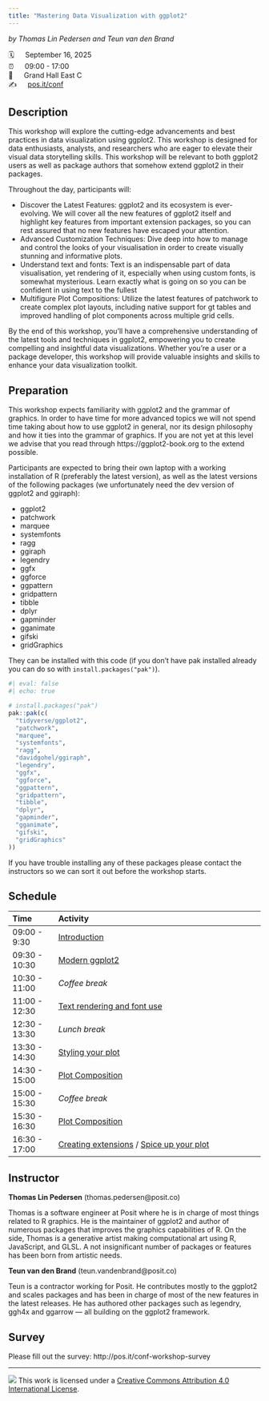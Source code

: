 ```yaml
---
title: "Mastering Data Visualization with ggplot2"
---
```


*by Thomas Lin Pedersen and Teun van den Brand*

🗓 &emsp; September 16, 2025<br/>
⏰ &emsp; 09:00 - 17:00<br/>
🏨 &emsp; Grand Hall East C<br/>
✍️ &emsp; [pos.it/conf](http://pos.it/conf)


## Description
This workshop will explore the cutting-edge advancements and best practices in data visualization using ggplot2. This workshop is designed for data enthusiasts, analysts, and researchers who are eager to elevate their visual data storytelling skills. This workshop will be relevant to both ggplot2 users as well as package authors that somehow extend ggplot2 in their packages.

Throughout the day, participants will:

- Discover the Latest Features: ggplot2 and its ecosystem is ever-evolving. We will cover all the new features of ggplot2 itself and highlight key features from important extension packages, so you can rest assured that no new features have escaped your attention.
- Advanced Customization Techniques: Dive deep into how to manage and control the looks of your visualisation in order to create visually stunning and informative plots.
- Understand text and fonts: Text is an indispensable part of data visualisation, yet rendering of it, especially when using custom fonts, is somewhat mysterious. Learn exactly what is going on so you can be confident in using text to the fullest
- Multifigure Plot Compositions: Utilize the latest features of patchwork to create complex plot layouts, including native support for gt tables and improved handling of plot components across multiple grid cells.

By the end of this workshop, you'll have a comprehensive understanding of the latest tools and techniques in ggplot2, empowering you to create compelling and insightful data visualizations. Whether you're a user or a package developer, this workshop will provide valuable insights and skills to enhance your data visualization toolkit.

## Preparation
This workshop expects familiarity with ggplot2 and the grammar of graphics. In order to have time for more advanced topics we will not spend time taking about how to use ggplot2 in general, nor its design philosophy and how it ties into the grammar of graphics. If you are not yet at this level we advise that you read through https://ggplot2-book.org to the extend possible.

Participants are expected to bring their own laptop with a working installation of R (preferably the latest version), as well as the latest versions of the following packages (we unfortunately need the dev version of ggplot2 and ggiraph):

* ggplot2
* patchwork
* marquee
* systemfonts
* ragg
* ggiraph
* legendry
* ggfx
* ggforce
* ggpattern
* gridpattern
* tibble
* dplyr
* gapminder
* gganimate
* gifski
* gridGraphics

They can be installed with this code (if you don't have pak installed already you can do so with `install.packages("pak")`).

```r
#| eval: false
#| echo: true

# install.packages("pak")
pak::pak(c(
  "tidyverse/ggplot2",
  "patchwork",
  "marquee",
  "systemfonts",
  "ragg",
  "davidgohel/ggiraph",
  "legendry",
  "ggfx",
  "ggforce",
  "ggpattern",
  "gridpattern",
  "tibble",
  "dplyr",
  "gapminder",
  "gganimate",
  "gifski",
  "gridGraphics"
))
```

If you have trouble installing any of these packages please contact the instructors so we can sort it out before the workshop starts.

## Schedule

| Time          | Activity                                                   |
| :------------ | :--------------------------------------------------------- |
| 09:00 - 9:30  | [Introduction](sessions/1_introduction.qmd)                |
| 09:30 - 10:30 | [Modern ggplot2](sessions/2_ggplot2.qmd)                   |
| 10:30 - 11:00 | *Coffee break*                                             |
| 11:00 - 12:30 | [Text rendering and font use](sessions/3_text_fonts.qmd)   |
| 12:30 - 13:30 | *Lunch break*                                              |
| 13:30 - 14:30 | [Styling your plot](sessions/4_theme_guide.qmd)            |
| 14:30 - 15:00 | [Plot Composition](sessions/5_composition.qmd)             |
| 15:00 - 15:30 | *Coffee break*                                             |
| 15:30 - 16:30 | [Plot Composition](sessions/5_composition.qmd)             |
| 16:30 - 17:00 | [Creating extensions](sessions/6_extensions.qmd) / [Spice up your plot](sessions/7_fun.qmd) |

## Instructor

**Thomas Lin Pedersen** (thomas.pedersen@posit.co)

Thomas is a software engineer at Posit where he is in charge of most things related to R graphics. He is the maintainer of ggplot2 and author of numerous packages that improves the graphics capabilities of R. On the side, Thomas is a generative artist making computational art using R, JavaScript, and GLSL. A not insignificant number of packages or features has been born from artistic needs.

**Teun van den Brand** (teun.vandenbrand@posit.co)

Teun is a contractor working for Posit. He contributes mostly to the ggplot2 and scales packages and has been in charge of most of the new features in the latest releases. He has authored other packages such as legendry, ggh4x and ggarrow — all building on the ggplot2 framework.

## Survey

Please fill out the survey:
http://pos.it/conf-workshop-survey

-----

![](https://i.creativecommons.org/l/by/4.0/88x31.png) This work is licensed under a [Creative Commons Attribution 4.0 International License](https://creativecommons.org/licenses/by/4.0/).
